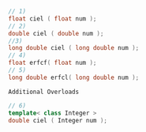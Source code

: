 ```cpp
// 1)
float ciel ( float num );
// 2)
double ciel ( double num );
//3)
long double ciel ( long double num );
// 4)
float erfcf( float num );
// 5)
long double erfcl( long double num );
```

`Additional Overloads`


```cpp
// 6)
template< class Integer >
double ciel ( Integer num );
```